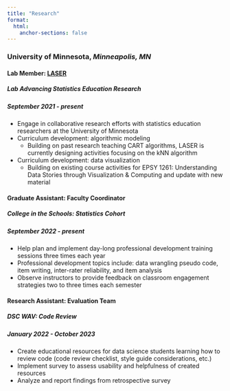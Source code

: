 ```yaml
---
title: "Research"
format:
  html:
    anchor-sections: false
---
```


### University of Minnesota, *Minneapolis, MN* 
#### Lab Member: [LASER](https://laser-umn.github.io/)
##### Lab Advancing Statistics Education Research 
##### September 2021 - present
  - Engage in collaborative research efforts with statistics education researchers at the University of Minnesota
  - Curriculum development: algorithmic modeling
      - Building on past research teaching CART algorithms, LASER is currently designing activities focusing on the kNN algorithm
  - Curriculum development: data visualization
      - Building on existing course activities for EPSY 1261: Understanding Data Stories through Visualization & Computing and update with new material

#### Graduate Assistant: Faculty Coordinator
##### College in the Schools: Statistics Cohort
##### September 2022 - present
  - Help plan and implement day-long professional development training sessions three times each year
  - Professional development topics include: data wrangling pseudo code, item writing, inter-rater reliability, and item analysis
  - Observe instructors to provide feedback on classroom engagement strategies two to three times each semester

#### Research Assistant: Evaluation Team 
##### DSC WAV:  Code Review 
##### January 2022 - October 2023
  - Create educational resources for data science students learning how to review code (code review checklist, style guide considerations, etc.)
  - Implement survey to assess usability and helpfulness of created resources
  - Analyze and report findings from retrospective survey